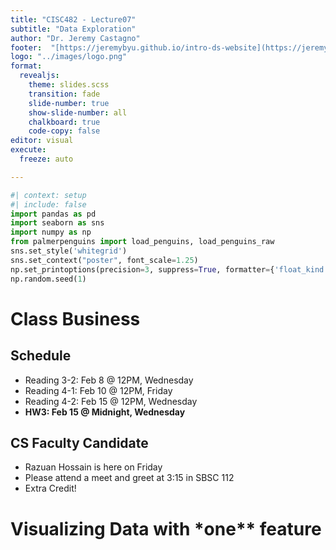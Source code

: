 ```yaml
---
title: "CISC482 - Lecture07"
subtitle: "Data Exploration"
author: "Dr. Jeremy Castagno"
footer:  "[https://jeremybyu.github.io/intro-ds-website](https://jeremybyu.github.io/intro-ds-website/)"
logo: "../images/logo.png"
format: 
  revealjs: 
    theme: slides.scss
    transition: fade
    slide-number: true
    show-slide-number: all 
    chalkboard: true
    code-copy: false
editor: visual
execute:
  freeze: auto

---
```



```python
#| context: setup
#| include: false
import pandas as pd
import seaborn as sns 
import numpy as np
from palmerpenguins import load_penguins, load_penguins_raw
sns.set_style('whitegrid')
sns.set_context("poster", font_scale=1.25)
np.set_printoptions(precision=3, suppress=True, formatter={'float_kind': "{:.3f}".format})
np.random.seed(1)

```

# Class Business


## Schedule

- Reading 3-2: Feb 8 @ 12PM, Wednesday
- Reading 4-1: Feb 10 @ 12PM, Friday
- Reading 4-2: Feb 15 @ 12PM, Wednesday
- **HW3: Feb 15 @ Midnight, Wednesday**


## CS Faculty Candidate

- Razuan Hossain is here on Friday
- Please attend a meet and greet at 3:15 in SBSC 112 
- Extra Credit!


# Visualizing Data with *one** feature
